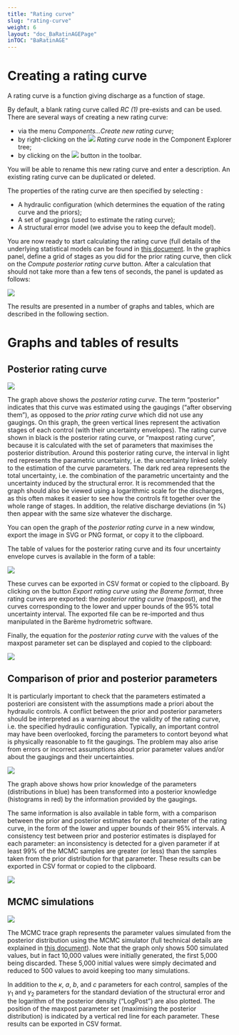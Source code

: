 ```yaml
---
title: "Rating curve"
slug: "rating-curve"
weight: 6
layout: "doc_BaRatinAGEPage"
inTOC: "BaRatinAGE"
---
```


# Creating a rating curve

A rating curve is a function giving discharge as a function of stage.

By default, a blank rating curve called *RC (1)* pre-exists and can be used. There are several ways of creating a new rating curve:

- via the menu *Components...Create new rating curve*;
- by right-clicking on the <img src="rating_curve.svg" style="display:inline-block"> *Rating curve* node in the Component Explorer tree;
- by clicking on the <img src="rating_curve_add.svg" style="display:inline-block"> button in the toolbar.

You will be able to rename this new rating curve and enter a description. An existing rating curve can be duplicated or deleted.

The properties of the rating curve are then specified by selecting :

- A hydraulic configuration (which determines the equation of the rating curve and the priors);
- A set of gaugings (used to estimate the rating curve);
- A structural error model (we advise you to keep the default model).

You are now ready to start calculating the rating curve (full details of the underlying statistical models can be found in [this document](/en/doc/topics/statistical-model). In the graphics panel, define a grid of stages as you did for the prior rating curve, then click on the *Compute posterior rating curve* button. After a calculation that should not take more than a few tens of seconds, the panel is updated as follows:


![](RC_Verrieres.en.png)

The results are presented in a number of graphs and tables, which are described in the following section.


# Graphs and tables of results

## Posterior rating curve

![](RC_Verrieres_Post.en.png)

The graph above shows the *posterior rating curve*. The term "posterior" indicates that this curve was estimated using the gaugings ("after observing them"), as opposed to the *prior rating curve* which did not use any gaugings. On this graph, the green vertical lines represent the activation stages of each control (with their uncertainty envelopes). The rating curve shown in black is the posterior rating curve, or "maxpost rating curve", because it is calculated with the set of parameters that maximises the posterior distribution. Around this posterior rating curve, the interval in light red represents the parametric uncertainty, i.e. the uncertainty linked solely to the estimation of the curve parameters. The dark red area represents the total uncertainty, i.e. the combination of the parametric uncertainty and the uncertainty induced by the structural error. It is recommended that the graph should also be viewed using a logarithmic scale for the discharges, as this often makes it easier to see how the controls fit together over the whole range of stages. In addition, the relative discharge deviations (in %) then appear with the same size whatever the discharge.

You can open the graph of the *posterior rating curve* in a new window, export the image in SVG or PNG format, or copy it to the clipboard.

The table of values for the posterior rating curve and its four uncertainty envelope curves is available in the form of a table:

![](RC_Verrieres_Table.en.png)

These curves can be exported in CSV format or copied to the clipboard. By clicking on the button *Export rating curve using the Bareme format*, three rating curves are exported: the *posterior rating curve* (maxpost), and the curves corresponding to the lower and upper bounds of the 95% total uncertainty interval. The exported file can be re-imported and thus manipulated in the Barème hydrometric software.

Finally, the equation for the *posterior rating curve* with the values of the maxpost parameter set can be displayed and copied to the clipboard:

![](RC_Verrieres_Equation.en.png)


## Comparison of prior and posterior parameters

It is particularly important to check that the parameters estimated a posteriori are consistent with the assumptions made a priori about the hydraulic controls. A conflict between the prior and posterior parameters should be interpreted as a warning about the validity of the rating curve, i.e. the specified hydraulic configuration. Typically, an important control may have been overlooked, forcing the parameters to contort beyond what is physically reasonable to fit the gaugings. The problem may also arise from errors or incorrect assumptions about prior parameter values and/or about the gaugings and their uncertainties.

![](RC_Verrieres_Param.en.png)

The graph above shows how prior knowledge of the parameters (distributions in blue) has been transformed into a posterior knowledge (histograms in red) by the information provided by the gaugings.

The same information is also available in table form, with a comparison between the prior and posterior estimates for each parameter of the rating curve, in the form of the lower and upper bounds of their 95% intervals. A consistency test between prior and posterior estimates is displayed for each parameter: an inconsistency is detected for a given parameter if at least 99% of the MCMC samples are greater (or less) than the samples taken from the prior distribution for that parameter. These results can be exported in CSV format or copied to the clipboard.

![](RC_Verrieres_Param_Summary.en.png)

## MCMC simulations

![](RC_Verrieres_MCMC.en.png)

The MCMC trace graph represents the parameter values simulated from the posterior distribution using the MCMC simulator (full technical details are explained in [this document](/en/doc/topics/mcmc)). Note that the graph only shows 500 simulated values, but in fact 10,000 values were initially generated, the first 5,000 being discarded. These 5,000 initial values were simply decimated and reduced to 500 values to avoid keeping too many simulations. 

In addition to the $\kappa$, $a$, $b$, and $c$ parameters for each control, samples of the $\gamma_1$ and $\gamma_2$ parameters for the standard deviation of the structural error and the logarithm of the posterior density ("LogPost") are also plotted. The position of the maxpost parameter set (maximising the posterior distribution) is indicated by a vertical red line for each parameter. These results can be exported in CSV format.
